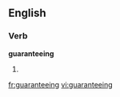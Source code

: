 ==English==

===Verb===
'''guaranteeing'''

# {{present participle of|[[guarantee]]}}

[[fr:guaranteeing]]
[[vi:guaranteeing]]